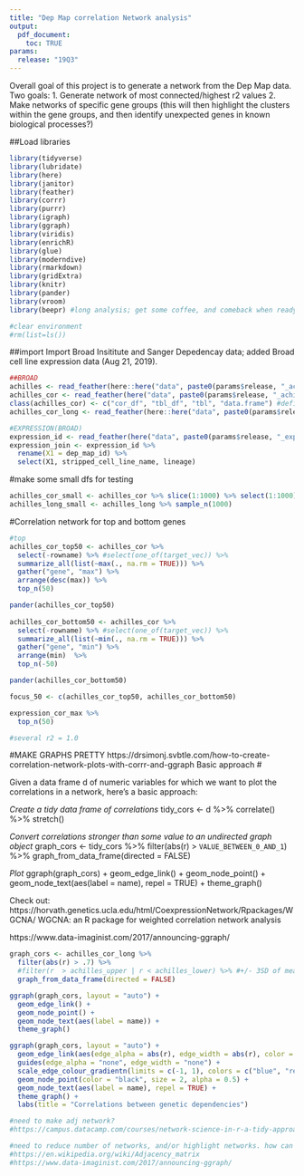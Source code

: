 ```yaml
---
title: "Dep Map correlation Network analysis"
output:
  pdf_document:
    toc: TRUE
params:
  release: "19Q3"
---
```

Overall goal of this project is to generate a network from the Dep Map data. Two goals:
1. Generate network of most connected/highest r2 values
2. Make networks of specific gene groups (this will then highlight the clusters within the gene groups, and then identify unexpected genes in known biological processes?)

##Load libraries
```r
library(tidyverse)
library(lubridate)
library(here)
library(janitor)
library(feather)
library(corrr)
library(purrr)
library(igraph)
library(ggraph)
library(viridis)
library(enrichR)
library(glue)
library(moderndive)
library(rmarkdown)
library(gridExtra)
library(knitr)
library(pander)
library(vroom)
library(beepr) #long analysis; get some coffee, and comeback when ready

#clear environment
#rm(list=ls()) 
```

##import
Import Broad Insititute and Sanger Depedencay data; added Broad cell line expression data (Aug 21, 2019).
```r
##BROAD
achilles <- read_feather(here::here("data", paste0(params$release, "_achilles.feather")))
achilles_cor <- read_feather(here("data", paste0(params$release, "_achilles_cor.feather"))) 
class(achilles_cor) <- c("cor_df", "tbl_df", "tbl", "data.frame") #define class so functions (eg focus) can work on reloaded df
achilles_cor_long <- read_feather(here::here("data", paste0(params$release, "_achilles_cor_long.feather")))

#EXPRESSION(BROAD)
expression_id <- read_feather(here("data", paste0(params$release, "_expression_id.feather"))) 
expression_join <- expression_id %>% 
  rename(X1 = dep_map_id) %>% 
  select(X1, stripped_cell_line_name, lineage)

```

#make some small dfs for testing
```r
achilles_cor_small <- achilles_cor %>% slice(1:1000) %>% select(1:1000) #to optimize code
achilles_long_small <- achilles_long %>% sample_n(1000)

```

#Correlation network for top and bottom genes
```r
#top
achilles_cor_top50 <- achilles_cor %>% 
  select(-rowname) %>% #select(one_of(target_vec)) %>% 
  summarize_all(list(~max(., na.rm = TRUE))) %>% 
  gather("gene", "max") %>% 
  arrange(desc(max)) %>% 
  top_n(50) 

pander(achilles_cor_top50)
  
achilles_cor_bottom50 <- achilles_cor %>% 
  select(-rowname) %>% #select(one_of(target_vec)) %>% 
  summarize_all(list(~min(., na.rm = TRUE))) %>% 
  gather("gene", "min") %>% 
  arrange(min)  %>% 
  top_n(-50)

pander(achilles_cor_bottom50)

focus_50 <- c(achilles_cor_top50, achilles_cor_bottom50)

expression_cor_max %>% 
  top_n(50)

#several r2 = 1.0
```

#MAKE GRAPHS PRETTY
https://drsimonj.svbtle.com/how-to-create-correlation-network-plots-with-corrr-and-ggraph
Basic approach #

Given a data frame d of numeric variables for which we want to plot the correlations in a network, here’s a basic approach:

*Create a tidy data frame of correlations*
tidy_cors <- d %>% 
  correlate() %>% 
  stretch()

*Convert correlations stronger than some value to an undirected graph object*
graph_cors <- tidy_cors %>% 
  filter(abs(r) > `VALUE_BETWEEN_0_AND_1`) %>% 
  graph_from_data_frame(directed = FALSE)

*Plot*
ggraph(graph_cors) +
  geom_edge_link() +
  geom_node_point() +
  geom_node_text(aes(label = name), repel = TRUE) +
  theme_graph()
  
Check out: https://horvath.genetics.ucla.edu/html/CoexpressionNetwork/Rpackages/WGCNA/
WGCNA: an R package for weighted correlation network analysis

https://www.data-imaginist.com/2017/announcing-ggraph/

```r
graph_cors <- achilles_cor_long %>% 
  filter(abs(r) > .7) %>%
  #filter(r  > achilles_upper | r < achilles_lower) %>% #+/- 3SD of mean distribution
  graph_from_data_frame(directed = FALSE)

ggraph(graph_cors, layout = "auto") +
  geom_edge_link() +
  geom_node_point() +
  geom_node_text(aes(label = name)) +
  theme_graph()

ggraph(graph_cors, layout = "auto") +
  geom_edge_link(aes(edge_alpha = abs(r), edge_width = abs(r), color = r)) +
  guides(edge_alpha = "none", edge_width = "none") +
  scale_edge_colour_gradientn(limits = c(-1, 1), colors = c("blue", "red")) +
  geom_node_point(color = "black", size = 2, alpha = 0.5) +
  geom_node_text(aes(label = name), repel = TRUE) +
  theme_graph() +
  labs(title = "Correlations between genetic dependencies")

#need to make adj network? 
#https://campus.datacamp.com/courses/network-science-in-r-a-tidy-approach/connection-patterns?ex=1

#need to reduce number of networks, and/or highlight networks. how can you facet based on a sub-network? visualize with facet_node(subnetwork_id)
#https://en.wikipedia.org/wiki/Adjacency_matrix
#https://www.data-imaginist.com/2017/announcing-ggraph/

```


